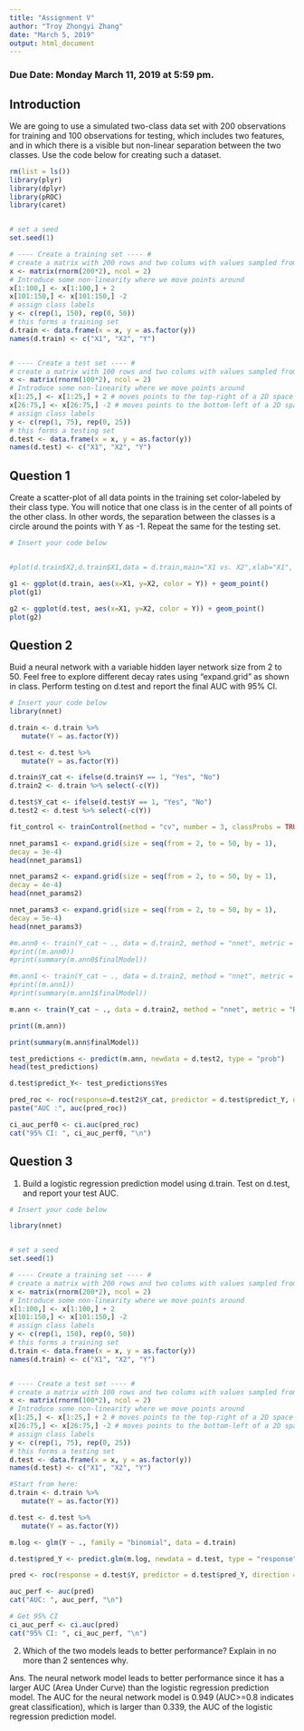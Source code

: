 ```yaml
---
title: "Assignment V"
author: "Troy Zhongyi Zhang"
date: "March 5, 2019"
output: html_document
---
```


### Due Date: Monday March 11, 2019 at 5:59 pm.

## Introduction
We are going to use a simulated two-class data set with 200 observations for training and 100 observations for testing, which includes two features, and in which there is a visible but non-linear separation between the two classes. Use the code below for creating such a dataset.

```r
rm(list = ls())
library(plyr)
library(dplyr)
library(pROC)
library(caret)


# set a seed
set.seed(1)

# ---- Create a training set ---- #
# create a matrix with 200 rows and two colums with values sampled from a normal distribution.
x <- matrix(rnorm(200*2), ncol = 2)
# Introduce some non-linearity where we move points around
x[1:100,] <- x[1:100,] + 2
x[101:150,] <- x[101:150,] -2
# assign class labels
y <- c(rep(1, 150), rep(0, 50))
# this forms a training set
d.train <- data.frame(x = x, y = as.factor(y))
names(d.train) <- c("X1", "X2", "Y")


# ---- Create a test set ---- #
# create a matrix with 100 rows and two colums with values sampled from a normal distribution.
x <- matrix(rnorm(100*2), ncol = 2)
# Introduce some non-linearity where we move points around
x[1:25,] <- x[1:25,] + 2 # moves points to the top-right of a 2D space
x[26:75,] <- x[26:75,] -2 # moves points to the bottom-left of a 2D space
# assign class labels
y <- c(rep(1, 75), rep(0, 25)) 
# this forms a testing set
d.test <- data.frame(x = x, y = as.factor(y))
names(d.test) <- c("X1", "X2", "Y")
```




## Question 1
Create a scatter-plot of all data points in the training set color-labeled by their class type. You will notice that one class is in the center of all points of the other class. In other words, the separation between the classes is a circle around the points with Y as -1. Repeat the same for the testing set. 

```r
# Insert your code below


#plot(d.train$X2,d.train$X1,data = d.train,main="X1 vs. X2",xlab="X1", ylab="X2",type="p", col="blue", pch=19, cex=1)

g1 <- ggplot(d.train, aes(x=X1, y=X2, color = Y)) + geom_point()
plot(g1)

g2 <- ggplot(d.test, aes(x=X1, y=X2, color = Y)) + geom_point()
plot(g2)

```



## Question 2
Buid a neural network with a variable hidden layer network size from 2 to 50. Feel free to explore different decay rates using "expand.grid" as shown in class. Perform testing on d.test and report the final AUC with 95% CI. 

```r
# Insert your code below
library(nnet)

d.train <- d.train %>%
   mutate(Y = as.factor(Y))

d.test <- d.test %>%
   mutate(Y = as.factor(Y))

d.train$Y_cat <- ifelse(d.train$Y == 1, "Yes", "No")
d.train2 <- d.train %>% select(-c(Y))

d.test$Y_cat <- ifelse(d.test$Y == 1, "Yes", "No")
d.test2 <- d.test %>% select(-c(Y))

fit_control <- trainControl(method = "cv", number = 3, classProbs = TRUE, summaryFunction = twoClassSummary)

nnet_params1 <- expand.grid(size = seq(from = 2, to = 50, by = 1),
decay = 3e-4)
head(nnet_params1)

nnet_params2 <- expand.grid(size = seq(from = 2, to = 50, by = 1),
decay = 4e-4)
head(nnet_params2)

nnet_params3 <- expand.grid(size = seq(from = 2, to = 50, by = 1),
decay = 5e-4)
head(nnet_params3)

#m.ann0 <- train(Y_cat ~ ., data = d.train2, method = "nnet", metric = "ROC", trControl = fit_control, tuneGrid = nnet_params1, trace = FALSE)
#print((m.ann0))
#print(summary(m.ann0$finalModel))

#m.ann1 <- train(Y_cat ~ ., data = d.train2, method = "nnet", metric = "ROC", trControl = fit_control, tuneGrid = nnet_params2, trace = FALSE)
#print((m.ann1))
#print(summary(m.ann1$finalModel))

m.ann <- train(Y_cat ~ ., data = d.train2, method = "nnet", metric = "ROC", trControl = fit_control, tuneGrid = nnet_params3, trace = FALSE)

print((m.ann))

print(summary(m.ann$finalModel))

test_predictions <- predict(m.ann, newdata = d.test2, type = "prob")
head(test_predictions)

d.test$predict_Y<- test_predictions$Yes

pred_roc <- roc(response=d.test2$Y_cat, predictor = d.test$predict_Y, direction = "<")
paste("AUC :", auc(pred_roc))

ci_auc_perf0 <- ci.auc(pred_roc)
cat("95% CI: ", ci_auc_perf0, "\n")


```



## Question 3

1. Build a logistic regression prediction model using d.train. Test on d.test, and report your test AUC.


```r
# Insert your code below

library(nnet)


# set a seed
set.seed(1)

# ---- Create a training set ---- #
# create a matrix with 200 rows and two colums with values sampled from a normal distribution.
x <- matrix(rnorm(200*2), ncol = 2)
# Introduce some non-linearity where we move points around
x[1:100,] <- x[1:100,] + 2
x[101:150,] <- x[101:150,] -2
# assign class labels
y <- c(rep(1, 150), rep(0, 50))
# this forms a training set
d.train <- data.frame(x = x, y = as.factor(y))
names(d.train) <- c("X1", "X2", "Y")


# ---- Create a test set ---- #
# create a matrix with 100 rows and two colums with values sampled from a normal distribution.
x <- matrix(rnorm(100*2), ncol = 2)
# Introduce some non-linearity where we move points around
x[1:25,] <- x[1:25,] + 2 # moves points to the top-right of a 2D space
x[26:75,] <- x[26:75,] -2 # moves points to the bottom-left of a 2D space
# assign class labels
y <- c(rep(1, 75), rep(0, 25)) 
# this forms a testing set
d.test <- data.frame(x = x, y = as.factor(y))
names(d.test) <- c("X1", "X2", "Y")

#Start from here:
d.train <- d.train %>%
   mutate(Y = as.factor(Y))

d.test <- d.test %>%
   mutate(Y = as.factor(Y))

m.log <- glm(Y ~ ., family = "binomial", data = d.train)

d.test$pred_Y <- predict.glm(m.log, newdata = d.test, type = "response")

pred <- roc(response = d.test$Y, predictor = d.test$pred_Y, direction = "<")

auc_perf <- auc(pred)
cat("AUC: ", auc_perf, "\n")

# Get 95% CI
ci_auc_perf <- ci.auc(pred)
cat("95% CI: ", ci_auc_perf, "\n")


```




2. Which of the two models leads to better performance? Explain in no more than 2 sentences why.        

Ans. The neural network model leads to better performance since it has a larger AUC (Area Under Curve) than the logistic regression prediction model. The AUC for the neural network model is 0.949 (AUC>=0.8 indicates great classification), which is larger than 0.339, the AUC of the logistic regression prediction model.